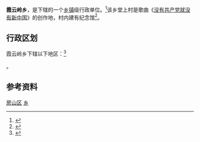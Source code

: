 {{中国乡级行政区
|景观照片文件名 = 
|景观照片描述 = 
|汉语拼音 = 
|其他语言 = 
|其他语言名称 = 
|旧称 = 
|地名出处 = 
|位置图文件名 = 
|位置图描述 = 
|自定义图片= 
|建置时间 = 
|政府驻地 = 
|毗邻 = 房山区[[史家营乡|史家营乡]]、[[佛子庄乡|佛子庄乡]]、[[南窖乡|南窖乡]]、[[周口店地区|周口店地区]]、[[韩村河镇|韩村河镇]]、[[张坊镇|张坊镇]]、[[十渡镇|十渡镇]]、[[蒲洼乡|蒲洼乡]]、[[涞水县|涞水县]]
|总面积 = 
|总人口 = 
|总人口年份 = 
|户籍人口 = 
|户籍人口年份 = 
|常住人口 = 
|常住人口年份 = 
|人口密度 = 
|GDP = 
|GDP年份 = 
|邮政编码 = 
|电话区号 = 10
|官方网站 = 
|网站名称 = 
|11/01/11/208/000}}

'''霞云岭乡'''，是{{PRC admin/fullname|11/01/11/208/000|3}}下辖的一个[[乡镇|乡镇]]级行政单位。<ref>{{PRC admin/ref sgc|{{PRC admin/parent|11/01/11/208/000}}}}</ref>该乡堂上村是歌曲《[[没有共产党就没有新中国|没有共产党就没有新中国]]》的创作地，村内建有纪念馆<ref>{{cite news|url=http://www.beijing.gov.cn/renwen/whrl/rdtj/202106/t20210603_2404876.html|title=“没有共产党就没有新中国”纪念馆预计2021年6月重开|work=[[北京日报|北京日报]]|date=2021-06-03|accessdate=2021-06-03|archive-date=2021-06-03|archive-url=https://web.archive.org/web/20210603132338/http://www.beijing.gov.cn/renwen/whrl/rdtj/202106/t20210603_2404876.html|dead-url=no}}</ref>。

== 行政区划 ==

霞云岭乡下辖以下地区：<ref>{{PRC admin/ref sgc|11/01/11/208/000}}</ref>

{{PRC admin/children|11/01/11/208/000}}。

== 参考资料 ==

{{Reflist|2}}

{{房山区行政区划}}
{{北京行政区划小作品}}

[[Category:北京市乡镇|房山区]]
[[Category:房山区行政区划|乡]]